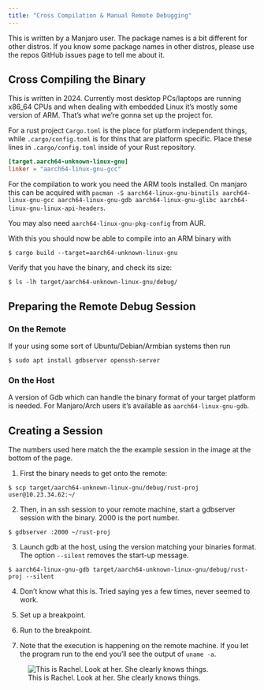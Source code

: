 ```yaml
---
title: "Cross Compilation & Manual Remote Debugging"
---
```



:::{.callout-note}
This is written by a Manjaro user. 
The package names is a bit different for other distros.
If you know some package names in other distros, please use the repos GitHub issues page to tell me about it.
:::


## Cross Compiling the Binary

This is written in 2024.
Currently most desktop PCs/laptops are running x86_64 CPUs and when dealing with embedded Linux it's mostly some version of ARM.
That's what we're gonna set up the project for.

For a rust project `Cargo.toml` is the place for platform independent things, while `.cargo/config.toml` is for thins that are platform specific.
Place these lines in `.cargo/config.toml` inside of your Rust repository.
```.toml
[target.aarch64-unknown-linux-gnu]
linker = "aarch64-linux-gnu-gcc"
```

:::{.column-margin}
For the compilation to work you need the ARM tools installed. On manjaro this can be acquired with `pacman -S aarch64-linux-gnu-binutils aarch64-linux-gnu-gcc aarch64-linux-gnu-gdb aarch64-linux-gnu-glibc aarch64-linux-gnu-linux-api-headers`.

You may also need `aarch64-linux-gnu-pkg-config` from AUR.
:::
With this you should now be able to compile into an ARM binary with

```.default
$ cargo build --target=aarch64-unknown-linux-gnu
```

Verify that you have the binary, and check its size:

```.default
$ ls -lh target/aarch64-unknown-linux-gnu/debug/
```












## Preparing the Remote Debug Session

### On the Remote

If your using some sort of Ubuntu/Debian/Armbian systems then run

```.default
$ sudo apt install gdbserver openssh-server
```

### On the Host

A version of Gdb which can handle the binary format of your target platform is needed.
For Manjaro/Arch users it's available as `aarch64-linux-gnu-gdb`.












## Creating a Session

The numbers used here match the the example session in the image at the bottom of the page.

1. First the binary needs to get onto the remote:

```.default
$ scp target/aarch64-unknown-linux-gnu/debug/rust-proj user@10.23.34.62:~/
```

2. Then, in an ssh session to your remote machine, start a gdbserver session with the binary. 2000 is the port number.

```.default
$ gdbserver :2000 ~/rust-proj
```

3. Launch gdb at the host, using the version matching your binaries format. The option `--silent` removes the start-up message.

```.default
$ aarch64-linux-gnu-gdb target/aarch64-unknown-linux-gnu/debug/rust-proj --silent
```

4. Don't know what this is. Tried saying yes a few times, never seemed to work.

5. Set up a breakpoint.

6. Run to the breakpoint.

7. Note that the execution is happening on the remote machine. If you let the program run to the end you'll see the output of `uname -a`.

![This is Rachel. Look at her. She clearly knows things.](rachel-does-gdb.png){.lightbox}

